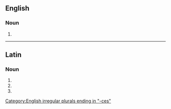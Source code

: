 {{also|créatrices}}

==English==

===Noun===
{{head|en|noun form}}

# {{plural of|creatrix|lang=en}}

[[Category:English irregular plurals ending in "-ces"]]

----

==Latin==

===Noun===
{{la-noun-form|creātrīcēs}}

# {{inflection of|creātrix||nom|p|lang=la}}
# {{inflection of|creātrix||acc|p|lang=la}}
# {{inflection of|creātrix||voc|p|lang=la}}